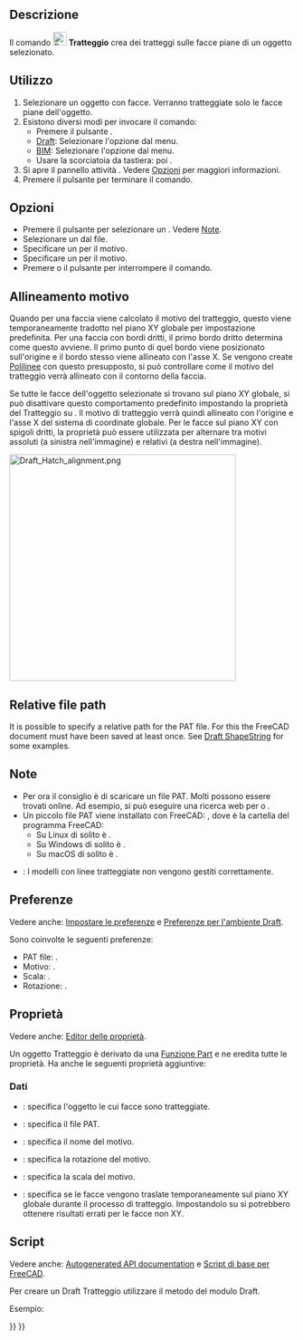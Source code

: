 <languages/>

{{Docnav/it
|[[Draft_ShapeString/it|Forma da testo]]
|[[Draft_Text/it|Testo]]
|[[Draft_Workbench/it|Draft]]
|IconL=Draft_ShapeString.svg
|IconR=Draft_Text.svg
|IconC=Workbench_Draft.svg
}}

{{GuiCommand/it
|Name=Draft Hatch
|Name/it=Draft Tratteggio
|MenuLocation=Drafting → Tratteggio<br>Annotazione → Tratteggio
|Workbenches=[[Draft_Workbench/it|Draft]], [[BIM_Workbench/it|BIM]]
|Shortcut={{KEY|H}} {{KEY|A}}
|Version=0.20
|SeeAlso=[[Draft_Pattern/it|Draft Campitura]]
}}

<span id="Description"></span>
== Descrizione ==

Il comando [[Image:Draft_Hatch.svg|24px]] '''Tratteggio''' crea dei tratteggi sulle facce piane di un oggetto selezionato.

<span id="Usage"></span>
== Utilizzo ==

# Selezionare un oggetto con facce. Verranno tratteggiate solo le facce piane dell'oggetto.
# Esistono diversi modi per invocare il comando:
#* Premere il pulsante {{Button|[[Image:Draft_Hatch.svg|16px]] [[Draft_Hatch/it|Tratteggio]]}}.
#* [[Draft_Workbench/it|Draft]]: Selezionare l'opzione {{MenuCommand|Drafting → [[Image:Draft_Hatch.svg|16px]] Tratteggio}} dal menu.
#* [[BIM_Workbench/it|BIM]]: Selezionare l'opzione {{MenuCommand|Annotazione → [[Image:Draft_Hatch.svg|16px]] Tratteggio}} dal menu.
#* Usare la scorciatoia da tastiera: {{KEY|H}} poi {{KEY|A}}.
# Si apre il pannello attività {{MenuCommand|Tratteggio}}. Vedere [[#Options|Opzioni]] per maggiori informazioni.
# Premere il pulsante {{Button|OK}} per terminare il comando.

<span id="Options"></span>
== Opzioni ==

* Premere il pulsante {{Button|...}} per selezionare un {{MenuCommand|file PAT}}. Vedere [[#Note|Note]].
* Selezionare un {{MenuCommand|Motivo}} dal file.
* Specificare un {{MenuCommand|Scala}} per il motivo.
* Specificare un {{MenuCommand|Rotazione}} per il motivo.
* Premere {{KEY|Esc}} o il pulsante {{Button|Annulla}} per interrompere il comando.

<span id="Pattern_alignment"></span>
== Allineamento motivo ==

Quando per una faccia viene calcolato il motivo del tratteggio, questo viene temporaneamente tradotto nel piano XY globale per impostazione predefinita. Per una faccia con bordi dritti, il primo bordo dritto determina come questo avviene. Il primo punto di quel bordo viene posizionato sull'origine e il bordo stesso viene allineato con l'asse X. Se vengono create [[Draft_Wire/it|Polilinee]] con questo presupposto, si può controllare come il motivo del tratteggio verrà allineato con il contorno della faccia.

Se tutte le facce dell'oggetto selezionate si trovano sul piano XY globale, si può disattivare questo comportamento predefinito impostando la proprietà {{PropertyData|Translate}} del Tratteggio su {{FALSE}}. Il motivo di tratteggio verrà quindi allineato con l'origine e l'asse X del sistema di coordinate globale. Per le facce sul piano XY con spigoli dritti, la proprietà {{PropertyData|Translate}} può essere utilizzata per alternare tra motivi assoluti (a sinistra nell'immagine) e relativi (a destra nell'immagine).

[[Image:Draft_Hatch_alignment.png|400px]]
{{Caption|
Due Polilinee con Tratteggio.<br>
Le Polilinee sono state create in senso antiorario partendo dal punto in basso a sinistra.<br>
Per il tratteggio a sinistra, la proprietà Translate è impostata su false.<br>
Per il tratteggio sulla destra è impostata su true.
}}

== Relative file path ==

{{version|1.1}}

It is possible to specify a relative path for the PAT file. For this the FreeCAD document must have been saved at least once. See [[Draft_ShapeString#Relative_file_path|Draft ShapeString]] for some examples.

<span id="Notes"></span>
== Note ==

* Per ora il consiglio è di scaricare un file PAT. Molti possono essere trovati online. Ad esempio, si può eseguire una ricerca web per {{FileName|acad.pat}} o {{FileName|acadiso.pat}}.
* Un piccolo file PAT viene installato con FreeCAD: {{FileName|<program_folder>/data/Mod/TechDraw/PAT/FCPAT.pat}}, dove {{FileName|<program_folder>}} è la cartella del programma FreeCAD:
** Su Linux di solito è {{FileName|/usr/share/freecad}}.
** Su Windows di solito è {{FileName|C:\Program Files\FreeCAD}}.
** Su macOS di solito è {{FileName|/Applications/FreeCAD}}.
* {{VersionMinus/it|1.0}}: I modelli con linee tratteggiate non vengono gestiti correttamente.

<span id="Preferences"></span>
== Preferenze ==

Vedere anche: [[Preferences_Editor/it|Impostare le preferenze]] e [[Draft_Preferences/it|Preferenze per l'ambiente Draft]].

Sono coinvolte le seguenti preferenze:

* PAT file: {{MenuCommand|Tools → Edit parameters... → BaseApp → Preferences → Mod → TechDraw → PAT → FilePattern}}.
* Motivo: {{MenuCommand|Tools → Edit parameters... → BaseApp → Preferences → Mod → TechDraw → PAT → NamePattern}}.
* Scala: {{MenuCommand|Tools → Edit parameters... → BaseApp → Preferences → Mod → Draft → HatchPatternScale}}.
* Rotazione: {{MenuCommand|Tools → Edit parameters... → BaseApp → Preferences → Mod → Draft → HatchPatternRotation}}.

<span id="Properties"></span>
== Proprietà ==

Vedere anche: [[Property_editor/it|Editor delle proprietà]].

Un oggetto Tratteggio è derivato da una [[Part_Feature/it|Funzione Part]] e ne eredita tutte le proprietà. Ha anche le seguenti proprietà aggiuntive:

<span id="Data"></span>
=== Dati ===

{{TitleProperty|Hatch}}

* {{PropertyData|Base|Link}}: specifica l'oggetto le cui facce sono tratteggiate.
* {{PropertyData|File|File}}: specifica il file PAT.
* {{PropertyData|Pattern|String}}: specifica il nome del motivo.
* {{PropertyData|Rotation|Angle}}: specifica la rotazione del motivo.
* {{PropertyData|Scale|Float}}: specifica la scala del motivo.
* {{PropertyData|Translate|Bool}}: specifica se le facce vengono traslate temporaneamente sul piano XY globale durante il processo di tratteggio. Impostandolo su {{FALSE}} si potrebbero ottenere risultati errati per le facce non XY.

<span id="Scripting"></span>
== Script ==

Vedere anche: [https://freecad.github.io/SourceDoc/ Autogenerated API documentation] e [[FreeCAD Scripting Basics/it|Script di base per FreeCAD]].

Per creare un Draft Tratteggio utilizzare il metodo {{incode|make_hatch}} del modulo Draft.

{{Code|code=
hatch = make_hatch(baseobject, filename, pattern, scale, rotation)
}}

Esempio: 

{{Code|code=
import FreeCAD as App
import Draft

doc = App.newDocument()

rectangle = Draft.make_rectangle(4000, 1000)
rectangle.MakeFace = True
filename = App.getHomePath() + "data/Mod/TechDraw/PAT/FCPAT.pat"
pattern = "Horizontal5"
hatch = Draft.make_hatch(rectangle, filename, pattern, scale=50, rotation=45)

doc.recompute()
}}


{{Docnav/it
|[[Draft_ShapeString/it|Forma da testo]]
|[[Draft_Text/it|Testo]]
|[[Draft_Workbench/it|Draft]]
|IconL=Draft_ShapeString.svg
|IconR=Draft_Text.svg
|IconC=Workbench_Draft.svg
}}

{{Draft Tools navi{{#translation:}}}}
{{Userdocnavi{{#translation:}}}}